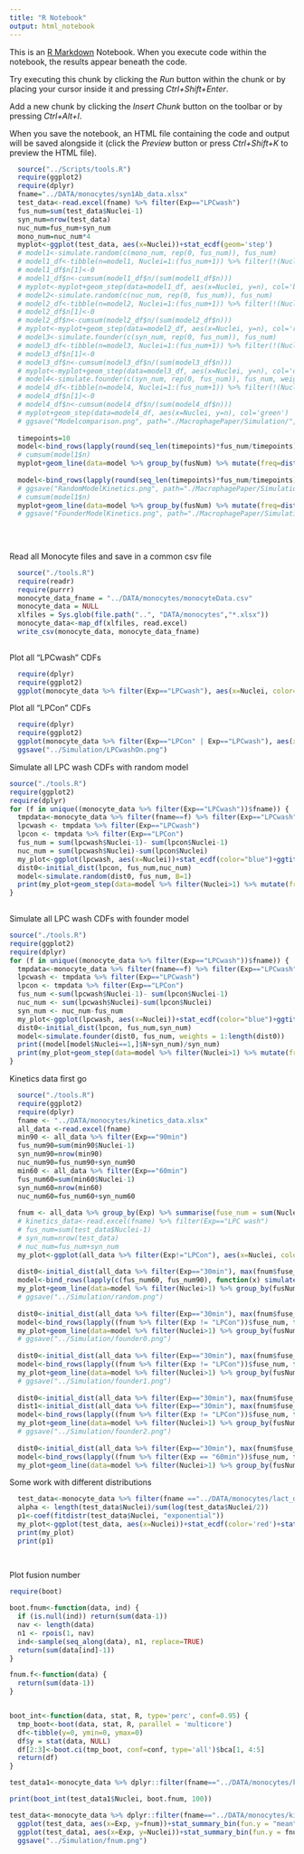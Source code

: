 ```yaml
---
title: "R Notebook"
output: html_notebook
---
```


This is an [R Markdown](http://rmarkdown.rstudio.com) Notebook. When you execute code within the notebook, the results appear beneath the code. 

Try executing this chunk by clicking the *Run* button within the chunk or by placing your cursor inside it and pressing *Ctrl+Shift+Enter*. 

Add a new chunk by clicking the *Insert Chunk* button on the toolbar or by pressing *Ctrl+Alt+I*.

When you save the notebook, an HTML file containing the code and output will be saved alongside it (click the *Preview* button or press *Ctrl+Shift+K* to preview the HTML file).

```r
  source("../Scripts/tools.R")
  require(ggplot2)
  require(dplyr)
  fname="../DATA/monocytes/syn1Ab_data.xlsx"
  test_data<-read.excel(fname) %>% filter(Exp=="LPCwash")
  fus_num=sum(test_data$Nuclei-1)
  syn_num=nrow(test_data)
  nuc_num=fus_num+syn_num
  mono_num=nuc_num*4
  myplot<-ggplot(test_data, aes(x=Nuclei))+stat_ecdf(geom='step')
  # model1<-simulate.random(c(mono_num, rep(0, fus_num)), fus_num)
  # model1_df<-tibble(n=model1, Nuclei=1:(fus_num+1)) %>% filter(!(Nuclei>1 & n<1))
  # model1_df$n[1]<-0
  # model1_df$n<-cumsum(model1_df$n/(sum(model1_df$n)))
  # myplot<-myplot+geom_step(data=model1_df, aes(x=Nuclei, y=n), col='blue')
  # model2<-simulate.random(c(nuc_num, rep(0, fus_num)), fus_num)
  # model2_df<-tibble(n=model2, Nuclei=1:(fus_num+1)) %>% filter(!(Nuclei>1 & n<1))
  # model2_df$n[1]<-0
  # model2_df$n<-cumsum(model2_df$n/(sum(model2_df$n)))
  # myplot<-myplot+geom_step(data=model2_df, aes(x=Nuclei, y=n), col='red')
  # model3<-simulate.founder(c(syn_num, rep(0, fus_num)), fus_num)
  # model3_df<-tibble(n=model3, Nuclei=1:(fus_num+1)) %>% filter(!(Nuclei>1 & n<1))
  # model3_df$n[1]<-0
  # model3_df$n<-cumsum(model3_df$n/(sum(model3_df$n)))
  # myplot<-myplot+geom_step(data=model3_df, aes(x=Nuclei, y=n), col='orange')
  # model4<-simulate.founder(c(syn_num, rep(0, fus_num)), fus_num, weights = 1:(fus_num+1))
  # model4_df<-tibble(n=model4, Nuclei=1:(fus_num+1)) %>% filter(!(Nuclei>1 & n<1))
  # model4_df$n[1]<-0
  # model4_df$n<-cumsum(model4_df$n/(sum(model4_df$n)))
  # myplot+geom_step(data=model4_df, aes(x=Nuclei, y=n), col='green')
  # ggsave("Modelcomparison.png", path="./MacrophagePaper/Simulation/", width=6, height=6, dpi=100)
  
  timepoints=10
  model<-bind_rows(lapply(round(seq_len(timepoints)*fus_num/timepoints), function(x)      simulate.random(c(nuc_num, rep(0, x)), x)))
  # cumsum(model1$n)
  myplot+geom_line(data=model %>% group_by(fusNum) %>% mutate(freq=dist.to.cdf(N)), aes(x=Nuclei, y=freq, alpha=factor(fusNum)),col='red')+scale_alpha_discrete(range=c(0.2,1), guide=F)
  
  model<-bind_rows(lapply(round(seq_len(timepoints)*fus_num/timepoints), function(x)      simulate.founder(c(syn_num, rep(0, x)), x, weights = 1:(x+1))))
  # ggsave("RandomModelKinetics.png", path="./MacrophagePaper/Simulation/", width=6, height=6, dpi=100)
  # cumsum(model1$n)
  myplot+geom_line(data=model %>% group_by(fusNum) %>% mutate(freq=dist.to.cdf(N)), aes(x=Nuclei, y=freq, alpha=factor(fusNum)),col='chartreuse4')+scale_alpha_discrete(range=c(0.2,1), guide=F)
  # ggsave("FounderModelKinetics.png", path="./MacrophagePaper/Simulation/", width=6, height=6, dpi=100)
  
  
  
```

Read all Monocyte files and save in a common csv file

```r
  source("./tools.R")
  require(readr)
  require(purrr)
  monocyte_data_fname = "../DATA/monocytes/monocyteData.csv"
  monocyte_data = NULL
  xlfiles = Sys.glob(file.path("..", "DATA/monocytes","*.xlsx"))
  monocyte_data<-map_df(xlfiles, read.excel)
  write_csv(monocyte_data, monocyte_data_fname)
  

```

Plot all "LPCwash" CDFs

```r
  require(dplyr)
  require(ggplot2)
  ggplot(monocyte_data %>% filter(Exp=="LPCwash"), aes(x=Nuclei, color=fname))+stat_ecdf()+guides(color=FALSE)
```

Plot all "LPCon" CDFs

```r
  require(dplyr)
  require(ggplot2)
  ggplot(monocyte_data %>% filter(Exp=="LPCon" | Exp=="LPCwash"), aes(x=Nuclei, color=fname, linetype=Exp))+stat_ecdf()+guides(color=FALSE)+coord_cartesian(xlim=c(0,50))
  ggsave("../Simulation/LPCwashOn.png")
```



Simulate all LPC wash CDFs with random model

```r
  
source("./tools.R")
require(ggplot2)
require(dplyr)
for (f in unique((monocyte_data %>% filter(Exp=="LPCwash"))$fname)) {
  tmpdata<-monocyte_data %>% filter(fname==f) %>% filter(Exp=="LPCwash" | Exp=="LPCon") %>%     select(Nuclei, Exp)
  lpcwash <- tmpdata %>% filter(Exp=="LPCwash")
  lpcon <- tmpdata %>% filter(Exp=="LPCon")
  fus_num = sum(lpcwash$Nuclei-1)- sum(lpcon$Nuclei-1)
  nuc_num = sum(lpcwash$Nuclei)-sum(lpcon$Nuclei)
  my_plot<-ggplot(lpcwash, aes(x=Nuclei))+stat_ecdf(color="blue")+ggtitle(paste(f, "fus_num=", fus_num, "nuc_num =", nuc_num)) # +coord_cartesian(xlim=c(0,25))
  dist0<-initial_dist(lpcon, fus_num,nuc_num)
  model<-simulate.random(dist0, fus_num, B=1)
  print(my_plot+geom_step(data=model %>% filter(Nuclei>1) %>% mutate(freq=dist.to.cdf(N)), aes(x=Nuclei, y=freq),color='red'))
}
  
```

Simulate all LPC wash CDFs with founder model

```r
source("./tools.R")
require(ggplot2)
require(dplyr)
for (f in unique((monocyte_data %>% filter(Exp=="LPCwash"))$fname)) {
  tmpdata<-monocyte_data %>% filter(fname==f) %>% filter(Exp=="LPCwash" | Exp=="LPCon") %>%     select(Nuclei, Exp)
  lpcwash <- tmpdata %>% filter(Exp=="LPCwash")
  lpcon <- tmpdata %>% filter(Exp=="LPCon")
  fus_num <-sum(lpcwash$Nuclei-1)- sum(lpcon$Nuclei-1)
  nuc_num <- sum(lpcwash$Nuclei)-sum(lpcon$Nuclei)
  syn_num <- nuc_num-fus_num
  my_plot<-ggplot(lpcwash, aes(x=Nuclei))+stat_ecdf(color="blue")+ggtitle(paste(basename(f), "fus_num=", fus_num, "syn_num =", syn_num)) # +coord_cartesian(xlim=c(0,25))
  dist0<-initial_dist(lpcon, fus_num,syn_num)
  model<-simulate.founder(dist0, fus_num, weights = 1:length(dist0))
  print((model[model$Nuclei==1,]$N+syn_num)/syn_num)
  print(my_plot+geom_step(data=model %>% filter(Nuclei>1) %>% mutate(freq=dist.to.cdf(N)), aes(x=Nuclei, y=freq),color='red'))
}
```













Kinetics data first go

```r

  source("./tools.R")
  require(ggplot2)
  require(dplyr)
  fname <- "../DATA/monocytes/kinetics_data.xlsx"
  all_data <-read.excel(fname)
  min90 <- all_data %>% filter(Exp=="90min")
  fus_num90=sum(min90$Nuclei-1)
  syn_num90=nrow(min90)
  nuc_num90=fus_num90+syn_num90
  min60 <- all_data %>% filter(Exp=="60min")
  fus_num60=sum(min60$Nuclei-1)
  syn_num60=nrow(min60)
  nuc_num60=fus_num60+syn_num60
  
  fnum <- all_data %>% group_by(Exp) %>% summarise(fuse_num = sum(Nuclei-1), syn_num=n())
  # kinetics_data<-read.excel(fname) %>% filter(Exp=="LPC wash")
  # fus_num=sum(test_data$Nuclei-1)
  # syn_num=nrow(test_data)
  # nuc_num=fus_num+syn_num
  my_plot<-ggplot(all_data %>% filter(Exp!="LPCon"), aes(x=Nuclei, color=Exp))+stat_ecdf()+coord_cartesian(xlim=c(0,25))
  
  dist0<-initial_dist(all_data %>% filter(Exp=="30min"), max(fnum$fuse_num)-min(fnum$fuse_num),nuc_num90)
  model<-bind_rows(lapply(c(fus_num60, fus_num90), function(x) simulate.random(dist0, x)))
  my_plot+geom_line(data=model %>% filter(Nuclei>1) %>% group_by(fusNum) %>% mutate(freq=dist.to.cdf(N)), aes(x=Nuclei, y=freq, alpha=factor(fusNum)),col='red')+scale_alpha_discrete(range=c(0.2,1), guide=F)
  # ggsave("../Simulation/random.png")
  
  dist0<-initial_dist(all_data %>% filter(Exp=="30min"), max(fnum$fuse_num)-min(fnum$fuse_num), (max(fnum$syn_num)-min(fnum$syn_num)))
  model<-bind_rows(lapply((fnum %>% filter(Exp != "LPCon"))$fuse_num, function(x)      simulate.founder(dist0, x, weights = 1:length(dist0))))
  my_plot+geom_line(data=model %>% filter(Nuclei>1) %>% group_by(fusNum) %>% mutate(freq=dist.to.cdf(N)), aes(x=Nuclei, y=freq, alpha=factor(fusNum)),col='red')+scale_alpha_discrete(range=c(0.2,1), guide=F)
  # ggsave("../Simulation/founder0.png")
  
  dist0<-initial_dist(all_data %>% filter(Exp=="30min"), max(fnum$fuse_num)-min(fnum$fuse_num),1.6*(max(fnum$syn_num)-min(fnum$syn_num)))
  model<-bind_rows(lapply((fnum %>% filter(Exp != "LPCon"))$fuse_num, function(x)      simulate.founder(dist0, x, weights = 1:length(dist0))))
  my_plot+geom_line(data=model %>% filter(Nuclei>1) %>% group_by(fusNum) %>% mutate(freq=dist.to.cdf(N)), aes(x=Nuclei, y=freq, alpha=factor(fusNum)),col='red')+scale_alpha_discrete(range=c(0.2,1), guide=F)
  # ggsave("../Simulation/founder1.png")
  
  dist0<-initial_dist(all_data %>% filter(Exp=="30min"), max(fnum$fuse_num)-min(fnum$fuse_num),1.6*(max(fnum$syn_num)-min(fnum$syn_num)))
  dist1<-initial_dist(all_data %>% filter(Exp=="30min"), max(fnum$fuse_num)-min(fnum$fuse_num),7500)
  model<-bind_rows(lapply((fnum %>% filter(Exp != "LPCon"))$fuse_num, function(x)      simulate.founder2(dist0, dist1, x, weights = 1:length(dist0))))
  my_plot+geom_line(data=model %>% filter(Nuclei>1) %>% group_by(fusNum) %>% mutate(freq=dist.to.cdf(N)), aes(x=Nuclei, y=freq, alpha=factor(fusNum)),col='red')+scale_alpha_discrete(range=c(0.2,1), guide=F)
  # ggsave("../Simulation/founder2.png")
  
  dist0<-initial_dist(all_data %>% filter(Exp=="30min"), max(fnum$fuse_num)-min(fnum$fuse_num),nuc_num60)
  model<-bind_rows(lapply((fnum %>% filter(Exp == "60min"))$fuse_num, function(x)      simulate.random(dist0, x)))
  my_plot+geom_line(data=model %>% filter(Nuclei>1) %>% group_by(fusNum) %>% mutate(freq=dist.to.cdf(N)), aes(x=Nuclei, y=freq, alpha=factor(fusNum)),col='red')+scale_alpha_discrete(range=c(0.2,1), guide=F)

```

Some work with different distributions

```r
  test_data<-monocyte_data %>% filter(fname =="../DATA/monocytes/lact_data.xlsx") %>% filter(Exp=="LPCwash")
  alpha <- length(test_data$Nuclei)/sum(log(test_data$Nuclei/2))
  p1<-coef(fitdistr(test_data$Nuclei, "exponential"))
  my_plot<-ggplot(test_data, aes(x=Nuclei))+stat_ecdf(color='red')+stat_function(fun=pexp, args=list(rate=p1))
  print(my_plot)
  print(p1)
  
 

```

Plot fusion number

```r
require(boot)  

boot.fnum<-function(data, ind) {
  if (is.null(ind)) return(sum(data-1))
  nav <- length(data)
  n1 <- rpois(1, nav)
  ind<-sample(seq_along(data), n1, replace=TRUE)
  return(sum(data[ind]-1))
}

fnum.f<-function(data) {
  return(sum(data-1))
}


boot_int<-function(data, stat, R, type='perc', conf=0.95) {
  tmp_boot<-boot(data, stat, R, parallel = 'multicore')
  df<-tibble(y=0, ymin=0, ymax=0)
  df$y = stat(data, NULL)
  df[2:3]<-boot.ci(tmp_boot, conf=conf, type='all')$bca[1, 4:5]
  return(df)
}

test_data1<-monocyte_data %>% dplyr::filter(fname=="../DATA/monocytes/kinetics_data.xlsx")

print(boot_int(test_data1$Nuclei, boot.fnum, 100))

test_data<-monocyte_data %>% dplyr::filter(fname=="../DATA/monocytes/kinetics_data.xlsx") %>% group_by(Exp, field) %>% summarise(fnum = sum(Nuclei-1))
  ggplot(test_data, aes(x=Exp, y=fnum))+stat_summary_bin(fun.y = "mean", geom = "bar")+stat_summary(fun.data = "mean_cl_normal", geom='pointrange')
  ggplot(test_data1, aes(x=Exp, y=Nuclei))+stat_summary_bin(fun.y = fnum.f, geom = "bar")+stat_summary(fun.data = boot_int, fun.args=list(stat=boot.fnum, R=100), geom='pointrange')
  ggsave("../Simulation/fnum.png")

  

```
